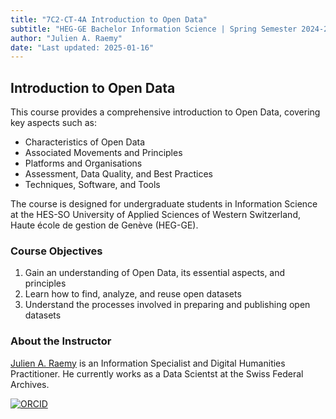 ```yaml
---
title: "7C2-CT-4A Introduction to Open Data"
subtitle: "HEG-GE Bachelor Information Science | Spring Semester 2024-2025"
author: "Julien A. Raemy"
date: "Last updated: 2025-01-16"
---
```


## Introduction to Open Data

This course provides a comprehensive introduction to Open Data, covering key aspects such as:

- Characteristics of Open Data
- Associated Movements and Principles
- Platforms and Organisations
- Assessment, Data Quality, and Best Practices
- Techniques, Software, and Tools

The course is designed for undergraduate students in Information Science at the HES-SO University of Applied Sciences of Western Switzerland, Haute école de gestion de Genève (HEG-GE).

### Course Objectives

1. Gain an understanding of Open Data, its essential aspects, and principles
2. Learn how to find, analyze, and reuse open datasets
3. Understand the processes involved in preparing and publishing open datasets


### About the Instructor

[Julien A. Raemy](https://julsraemy.ch) is an Information Specialist and Digital Humanities Practitioner. He currently works as a Data Scientst at the Swiss Federal Archives.

[![ORCID](https://img.shields.io/static/v1?label=ORCID&message=0000-0002-4711-5759&color=A6CE39&logo=orcid)](https://orcid.org/0000-0002-4711-5759)